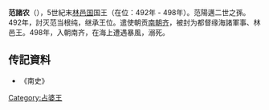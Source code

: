 '''范諸农'''（{{bd||？|498年||catIdx=F}}），5世紀末[[林邑国|林邑国]]国王（在位：492年 - 498年）。范陽邁二世之孫。492年，討灭范当根纯，继承王位。遣使朝贡[[南朝齐|南朝齐]]，被封为都督缘海諸軍事、林邑王。498年，入朝南齐，在海上遭遇暴風，溺死。
==传記資料==
*《南史》
{{start box}}
{{s-before|[[范当根纯|范当根纯]]}}
{{s-title|[[占城|占城]]第三王朝第5代王|492年 - 498年}}
{{s-after|[[范文款|范文款]]}}
{{end box}}

{{占婆君主}}
[[Category:占婆王|Category:占婆王]]